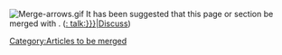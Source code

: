 <div class="messagebox merge metadata">[[Image:Merge-arrows.gif|left]] It has been suggested that this page or section be merged with ''[[:{{NAMESPACE}}:{{{1}}}|{{{1}}}]]''. ([[{{{2|:{{NAMESPACE}} talk:{{PAGENAMEE}}}}}|Discuss]])</div>
<includeonly>[[Category:Articles to be merged]]</includeonly>